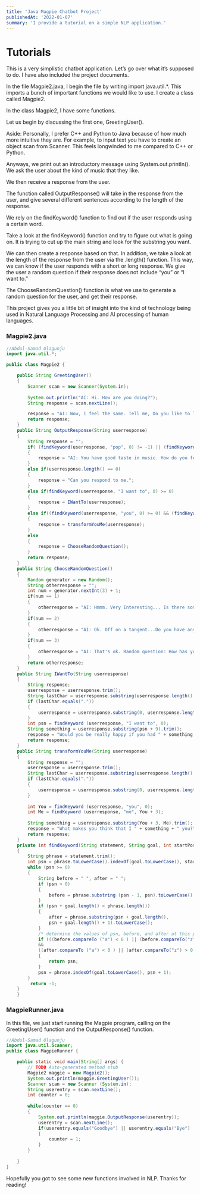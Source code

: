 ```yaml
---
title: 'Java Magpie Chatbot Project'
publishedAt: '2022-01-07'
summary: 'I provide a tutorial on a simple NLP application.'
---
```


# Tutorials

This is a very simplistic chatbot application. Let’s go over what it’s supposed to do. I have also included the project documents.

In the file Magpie2.java, I begin the file by writing import java.util.\*. This imports a bunch of important functions we would like to use. I create a class called Magpie2. 

In the class Magpie2, I have some functions.

Let us begin by discussing the first one, GreetingUser().

Aside: Personally, I prefer C++ and Python to Java because of how much more intuitive they are.
For example, to input text you have to create an object scan from Scanner. This feels longwinded to me compared to C++ or Python.

Anyways, we print out an introductory message using System.out.println(). We ask the user about the kind of music that they like.

We then receive a response from the user.

The function called OutputResponse() will take in the response from the user, and give several different sentences according to the length of the response. 

We rely on the findKeyword() function to find out if the user responds using a certain word. 

Take a look at the findKeyword() function and try to figure out what is going on. It is trying to cut up the main string and look for the substring you want. 

We can then create a response based on that. In addition, we take a look at the length of the response from the user via the .length() function. This way, we can know if the user responds with a short or long response. We give the user a random question if their response does not include “you” or “I want to.” 

The ChooseRandomQuestion() function is what we use to generate a random question for the user, and get their response.

This project gives you a little bit of insight into the kind of technology being used in Natural Language Processing and AI processing of human languages.

### Magpie2.java

```java:Magpie2.java
//Abdul-Samad Olagunju
import java.util.*;

public class Magpie2 {

	public String GreetingUser()
	{
		Scanner scan = new Scanner(System.in);
		
		System.out.println("AI: Hi. How are you doing?");
		String response = scan.nextLine();

		response = "AI: Wow, I feel the same. Tell me, Do you like to listen to pop, rock, or rap?";
		return response;
	}
	public String OutputResponse(String userresponse)
	{
		String response = "";
		if( (findKeyword(userresponse, "pop", 0) != -1) || (findKeyword(userresponse, "rock", 0) != -1) || (findKeyword(userresponse, "rap", 0) != -1))
		{
			response = "AI: You have good taste in music. How do you feel when listening to music?";
		}
		else if(userresponse.length() == 0)
		{
			response = "Can you respond to me.";
		}
		else if(findKeyword(userresponse, "I want to", 0) >= 0)
		{
			response = IWantTo(userresponse);
		}
		else if((findKeyword(userresponse, "you", 0) >= 0) && (findKeyword(userresponse, "me", 0) >= 0))
		{
			response = transformYouMe(userresponse);
		}
		else 
		{
			response = ChooseRandomQuestion();
		}
		return response;
	}
	public String ChooseRandomQuestion()
	{
		Random generator = new Random();
		String otherresponse = "";
		int num = generator.nextInt(3) + 1;
		if(num == 1)
		{ 
			otherresponse = "AI: Hmmm. Very Interesting... Is there something about me that you’ve always wanted to know but have never asked?";
		}
		if(num == 2)
		{
			otherresponse = "AI: Ok. Off on a tangent...Do you have any regrets?";
		}
		if(num == 3)
		{
			otherresponse = "AI: That's ok. Random question: How has your life been different than what you’d imagined?";
		}
		return otherresponse;
	}
	public String IWantTo(String userresponse)
	{
		String response;
		userresponse = userresponse.trim();
		String lastChar = userresponse.substring(userresponse.length() - 1);
		if (lastChar.equals("."))
		{
			userresponse = userresponse.substring(0, userresponse.length() - 1);
		}
		int psn = findKeyword (userresponse, "I want to", 0);
		String something = userresponse.substring(psn + 9).trim();
		response = "Would you be really happy if you had " + something + "?";
		return response;
	}
	public String transformYouMe(String userresponse)
	{
		String response = "";
		userresponse = userresponse.trim();
		String lastChar = userresponse.substring(userresponse.length() - 1);
		if (lastChar.equals("."))
		{
			userresponse = userresponse.substring(0, userresponse.length() - 1);
		}
		
		int You = findKeyword (userresponse, "you", 0);
		int Me = findKeyword (userresponse, "me", You + 3);
		
		String something = userresponse.substring(You + 3, Me).trim();
		response = "What makes you think that I " + something + " you?";
		return response;
	}
	private int findKeyword(String statement, String goal, int startPos)
	{
		String phrase = statement.trim();
		int psn = phrase.toLowerCase().indexOf(goal.toLowerCase(), startPos);
		while (psn >= 0)
		{
			String before = " ", after = " ";
			if (psn > 0)
			{
				before = phrase.substring (psn - 1, psn).toLowerCase();
			}
			if (psn + goal.length() < phrase.length())
			{
				after = phrase.substring(psn + goal.length(),
				psn + goal.length() + 1).toLowerCase();
			}
			/* determine the values of psn, before, and after at this point in the method. */
			if (((before.compareTo ("a") < 0 ) || (before.compareTo("z") > 0))
			&&
			((after.compareTo ("a") < 0 ) || (after.compareTo("z") > 0)))
			{
				return psn;
			}
			psn = phrase.indexOf(goal.toLowerCase(), psn + 1);
		}
		 return -1;
	}
	}
```
### MagpieRunner.java
In this file, we just start running the Magpie program, calling on the GreetingUser() function and the OutputResponse() function.

```java:Magpie2.java
//Abdul-Samad Olagunju
import java.util.Scanner;
public class MagpieRunner {

	public static void main(String[] args) {
		// TODO Auto-generated method stub
		Magpie2 maggie = new Magpie2();
		System.out.println(maggie.GreetingUser());
		Scanner scan = new Scanner (System.in);
		String userentry = scan.nextLine();
		int counter = 0;
		 
		while(counter == 0)
		{
			System.out.println(maggie.OutputResponse(userentry));
			userentry = scan.nextLine();
			if(userentry.equals("Goodbye") || userentry.equals("Bye") || userentry.equals("bye"))
			{
				counter = 1;
			}
		}
		
	}
}
```
Hopefully you got to see some new functions involved in NLP. Thanks for reading!

